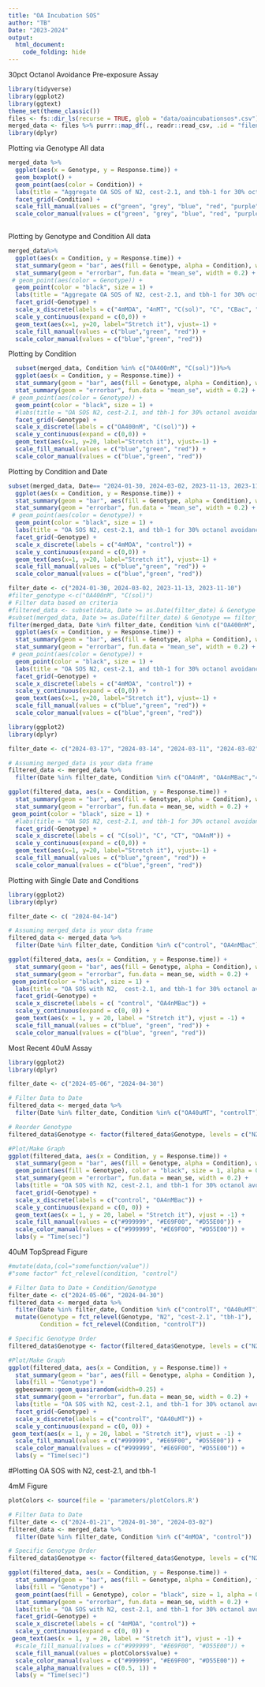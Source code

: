 ```yaml
---
title: "OA Incubation SOS"
author: "TB"
Date: "2023-2024"
output: 
  html_document:
    code_folding: hide
---
```


30pct Octanol Avoidance Pre-exposure Assay

```r
library(tidyverse)
library(ggplot2)
library(ggtext)
theme_set(theme_classic())
files <- fs::dir_ls(recurse = TRUE, glob = "data/oaincubationsos*.csv")
merged_data <- files %>% purrr::map_df(., readr::read_csv, .id = "filename")
library(dplyr)

```

Plotting via Genotype
  All data
```R
merged_data %>%
  ggplot(aes(x = Genotype, y = Response.time)) +
  geom_boxplot() +
  geom_point(aes(color = Condition)) +
  labs(title = "Aggregate OA SOS of N2, cest-2.1, and tbh-1 for 30% octanol avoidance") +
  facet_grid(~Condition) +
  scale_fill_manual(values = c("green", "grey", "blue", "red", "purple", "black", "orange", "yellow", "brown", "pink", "steelblue","gold", "forestgreen","white" )) +
  scale_color_manual(values = c("green", "grey", "blue", "red", "purple", "black", "orange", "yellow", "brown", "pink", "steelblue","gold", "forestgreen", "white"))
  
```

Plotting by Genotype and Condition
  All data
```R
merged_data%>%
  ggplot(aes(x = Condition, y = Response.time)) +
  stat_summary(geom = "bar", aes(fill = Genotype, alpha = Condition), width = 0.75) +
  stat_summary(geom = "errorbar", fun.data = "mean_se", width = 0.2) +
 # geom_point(aes(color = Genotype)) +
  geom_point(color = "black", size = 1) +
  labs(title = "Aggregate OA SOS of N2, cest-2.1, and tbh-1 for 30% octanol avoidance") +
  facet_grid(~Genotype) +
  scale_x_discrete(labels = c("4mMOA", "4nMT", "C(sol)", "C", "CBac", "CT", "400nM", "400nMbac", "400nMT", "40uMBac", "40uMT", "4nM", "4nMBac")) +
  scale_y_continuous(expand = c(0,0)) +
  geom_text(aes(x=1, y=20, label="Stretch it"), vjust=-1) +
  scale_fill_manual(values = c("blue","green", "red")) +
  scale_color_manual(values = c("blue","green", "red"))
```


Plotting by Condition
```R
  subset(merged_data, Condition %in% c("OA400nM", "C(sol)"))%>%
  ggplot(aes(x = Condition, y = Response.time)) +
  stat_summary(geom = "bar", aes(fill = Genotype, alpha = Condition), width = 0.75) +
  stat_summary(geom = "errorbar", fun.data = "mean_se", width = 0.2) +
 # geom_point(aes(color = Genotype)) +
  geom_point(color = "black", size = 1) +
  #labs(title = "OA SOS N2, cest-2.1, and tbh-1 for 30% octanol avoidance") +
  facet_grid(~Genotype) +
  scale_x_discrete(labels = c("OA400nM", "C(sol)")) +
  scale_y_continuous(expand = c(0,0)) +
  geom_text(aes(x=1, y=20, label="Stretch it"), vjust=-1) +
  scale_fill_manual(values = c("blue","green", "red")) +
  scale_color_manual(values = c("blue","green", "red"))
```

Plotting by Condition and Date
```R
subset(merged_data, Date== "2024-01-30, 2024-03-02, 2023-11-13, 2023-11-10")%>%
  ggplot(aes(x = Condition, y = Response.time)) +
  stat_summary(geom = "bar", aes(fill = Genotype, alpha = Condition), width = 0.75) +
  stat_summary(geom = "errorbar", fun.data = "mean_se", width = 0.2) +
 # geom_point(aes(color = Genotype)) +
  geom_point(color = "black", size = 1) +
  labs(title = "OA SOS N2, cest-2.1, and tbh-1 for 30% octanol avoidance") +
  facet_grid(~Genotype) +
  scale_x_discrete(labels = c("4mMOA", "control")) +
  scale_y_continuous(expand = c(0,0)) +
  geom_text(aes(x=1, y=20, label="Stretch it"), vjust=-1) +
  scale_fill_manual(values = c("blue","green", "red")) +
  scale_color_manual(values = c("blue","green", "red"))
```


```R
filter_date <- c("2024-01-30, 2024-03-02, 2023-11-13, 2023-11-10")
#filter_genotype <-c("OA400nM", "C(sol)")
# Filter data based on criteria
#filtered_data <- subset(data, Date >= as.Date(filter_date) & Genotype == filter_genotype)
#subset(merged_data, Date >= as.Date(filter_date) & Genotype == filter_genotype)
filter(merged_data, Date %in% filter_date, Condition %in% c("OA400nM", "C(sol)"))
  ggplot(aes(x = Condition, y = Response.time)) +
  stat_summary(geom = "bar", aes(fill = Genotype, alpha = Condition), width = 0.75) +
  stat_summary(geom = "errorbar", fun.data = "mean_se", width = 0.2) +
 # geom_point(aes(color = Genotype)) +
  geom_point(color = "black", size = 1) +
  labs(title = "OA SOS N2, cest-2.1, and tbh-1 for 30% octanol avoidance") +
  facet_grid(~Genotype) +
  scale_x_discrete(labels = c("4mMOA", "control")) +
  scale_y_continuous(expand = c(0,0)) +
  geom_text(aes(x=1, y=20, label="Stretch it"), vjust=-1) +
  scale_fill_manual(values = c("blue","green", "red")) +
  scale_color_manual(values = c("blue","green", "red"))
```

```R

library(ggplot2)
library(dplyr)

filter_date <- c("2024-03-17", "2024-03-14", "2024-03-11", "2024-03-02", "2024-04-14")

# Assuming merged_data is your data frame
filtered_data <- merged_data %>%
  filter(Date %in% filter_date, Condition %in% c("OA4nM", "OA4nMBac","4nMT", "control", "controlT", "controlbac", "C(sol)"))

ggplot(filtered_data, aes(x = Condition, y = Response.time)) +
  stat_summary(geom = "bar", aes(fill = Genotype, alpha = Condition), width = 0.75) +
  stat_summary(geom = "errorbar", fun.data = mean_se, width = 0.2) +
 geom_point(color = "black", size = 1) +
  #labs(title = "OA SOS N2, cest-2.1, and tbh-1 for 30% octanol avoidance") +
  facet_grid(~Genotype) +
  scale_x_discrete(labels = c( "C(sol)", "C", "CT", "OA4nM")) +
  scale_y_continuous(expand = c(0,0)) +
  geom_text(aes(x=1, y=20, label="Stretch it"), vjust=-1) +
  scale_fill_manual(values = c("blue","green", "red")) +
  scale_color_manual(values = c("blue","green", "red"))
```
Plotting with Single Date and Conditions
```R
library(ggplot2)
library(dplyr)

filter_date <- c( "2024-04-14")

# Assuming merged_data is your data frame
filtered_data <- merged_data %>%
  filter(Date %in% filter_date, Condition %in% c("control", "OA4nMBac"))

ggplot(filtered_data, aes(x = Condition, y = Response.time)) +
  stat_summary(geom = "bar", aes(fill = Genotype, alpha = Condition), width = 0.75) +
  stat_summary(geom = "errorbar", fun.data = mean_se, width = 0.2) +
 geom_point(color = "black", size = 1) +
  labs(title = "OA SOS with N2,  cest-2.1, and tbh-1 for 30% octanol avoidance") +
  facet_grid(~Genotype) +
  scale_x_discrete(labels = c( "control", "OA4nMBac")) +
  scale_y_continuous(expand = c(0, 0)) +
  geom_text(aes(x = 1, y = 20, label = "Stretch it"), vjust = -1) +
  scale_fill_manual(values = c("blue", "green", "red")) +
  scale_color_manual(values = c("blue", "green", "red"))
```

Most Recent 40uM Assay
```R

library(ggplot2)
library(dplyr)

filter_date <- c("2024-05-06", "2024-04-30")

# Filter Data to Date
filtered_data <- merged_data %>%
  filter(Date %in% filter_date, Condition %in% c("OA40uMT", "controlT"))

# Reorder Genotype 
filtered_data$Genotype <- factor(filtered_data$Genotype, levels = c("N2", "cest-2.1", "tbh-1"))

#Plot/Make Graph
ggplot(filtered_data, aes(x = Condition, y = Response.time)) +
  stat_summary(geom = "bar", aes(fill = Genotype, alpha = Condition), width = 0.75) +
  geom_point(aes(fill = Genotype), color = "black", size = 1, alpha = 0.5, position = position_jitter(width = 0.2)) +
  stat_summary(geom = "errorbar", fun.data = mean_se, width = 0.2) +
  labs(title = "OA SOS with N2, cest-2.1, and tbh-1 for 30% octanol avoidance") +
  facet_grid(~Genotype) +
  scale_x_discrete(labels = c("control", "OA4nMBac")) +
  scale_y_continuous(expand = c(0, 0)) +
  geom_text(aes(x = 1, y = 20, label = "Stretch it"), vjust = -1) +
  scale_fill_manual(values = c("#999999", "#E69F00", "#D55E00")) +
  scale_color_manual(values = c("#999999", "#E69F00", "#D55E00")) +
  labs(y = "Time(sec)")


```
40uM TopSpread Figure

```R

#mutate(data,(col="somefunction/value"))
#"some factor" fct_relevel(condition, "control")

# Filter Data to Date + Condition/Genotype
filter_date <- c("2024-05-06", "2024-04-30")
filtered_data <- merged_data %>%
  filter(Date %in% filter_date, Condition %in% c("controlT", "OA40uMT")) %>%
  mutate(Genotype = fct_relevel(Genotype, "N2", "cest-2.1", "tbh-1"),
         Condition = fct_relevel(Condition, "controlT"))

# Specific Genotype Order
filtered_data$Genotype <- factor(filtered_data$Genotype, levels = c("N2", "cest-2.1", "tbh-1"))

#Plot/Make Graph
ggplot(filtered_data, aes(x = Condition, y = Response.time)) +
  stat_summary(geom = "bar", aes(fill = Genotype, alpha = Condition ), fun = "mean") +
  labs(fill = "Genotype") +
  ggbeeswarm::geom_quasirandom(width=0.25) +
  stat_summary(geom = "errorbar", fun.data = mean_se, width = 0.2) +
  labs(title = "OA SOS with N2, cest-2.1, and tbh-1 for 30% octanol avoidance") +
  facet_grid(~Genotype) +
  scale_x_discrete(labels = c("controlT", "OA40uMT")) +
  scale_y_continuous(expand = c(0, 0)) +
 geom_text(aes(x = 1, y = 20, label = "Stretch it"), vjust = -1) +
  scale_fill_manual(values = c("#999999", "#E69F00", "#D55E00")) +
  scale_color_manual(values = c("#999999", "#E69F00", "#D55E00")) +
  labs(y = "Time(sec)")

```
#Plotting OA SOS with N2, cest-2.1, and tbh-1



4mM Figure
```R
plotColors <- source(file = 'parameters/plotColors.R')

# Filter Data to Date
filter_date <- c("2024-01-21", "2024-01-30", "2024-03-02")
filtered_data <- merged_data %>%
  filter(Date %in% filter_date, Condition %in% c("4mMOA", "control"))

# Specific Genotype Order
filtered_data$Genotype <- factor(filtered_data$Genotype, levels = c("N2", "cest-2.1", "tbh-1"))

ggplot(filtered_data, aes(x = Condition, y = Response.time)) +
  stat_summary(geom = "bar", aes(fill = Genotype, alpha = Condition), fun = "mean") +
  labs(fill = "Genotype") +
  geom_point(aes(fill = Genotype), color = "black", size = 1, alpha = 0.5, position = position_jitter(width = 0.2)) +
  stat_summary(geom = "errorbar", fun.data = mean_se, width = 0.2) +
  labs(title = "OA SOS with N2, cest-2.1, and tbh-1 for 30% octanol avoidance") +
  facet_grid(~Genotype) +
  scale_x_discrete(labels = c( "4mMOA", "control")) +
  scale_y_continuous(expand = c(0, 0)) +
 geom_text(aes(x = 1, y = 20, label = "Stretch it"), vjust = -1) +
  #scale_fill_manual(values = c("#999999", "#E69F00", "#D55E00")) +
  scale_fill_manual(values = plotColors$value) +
  scale_color_manual(values = c("#999999", "#E69F00", "#D55E00")) +
  scale_alpha_manual(values = c(0.5, 1)) +
  labs(y = "Time(sec)")

```


